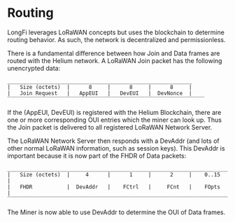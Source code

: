 # Routing

LongFi leverages LoRaWAN concepts but uses the blockchain to determine routing behavior. As such, the network is decentralized and permissionless.  

There is a fundamental difference between how Join and Data frames are routed with the Helium network. A LoRaWAN Join packet has the following unencrypted data:

```
___________________________________________________________
|   Size (octets)  |      8     |      8     |      8     |
|   Join Request   |   AppEUI   |   DevEUI   |  DevNonce  |
‾‾‾‾‾‾‾‾‾‾‾‾‾‾‾‾‾‾‾‾‾‾‾‾‾‾‾‾‾‾‾‾‾‾‾‾‾‾‾‾‾‾‾‾‾‾‾‾‾‾‾‾‾‾‾‾‾‾‾‾‾‾‾
```

If the (AppEUI, DevEUI) is registered with the Helium Blockchain, there are one or more corresponding OUI entries which the miner can look up. Thus the Join packet is delivered to all registered LoRaWAN Network Server.

The LoRaWAN Network Server then responds with a DevAddr (and lots of other normal LoRaWAN information, such as session keys). This DevAddr is important because it is now part of the FHDR of Data packets:

```
________________________________________________________________________
|   Size (octets)  |     4      |      1     |      2     |    0..15   |
|   FHDR           |  DevAddr   |    FCtrl   |     FCnt   |    FOpts   |
‾‾‾‾‾‾‾‾‾‾‾‾‾‾‾‾‾‾‾‾‾‾‾‾‾‾‾‾‾‾‾‾‾‾‾‾‾‾‾‾‾‾‾‾‾‾‾‾‾‾‾‾‾‾‾‾‾‾‾‾‾‾‾‾‾‾‾‾‾‾‾‾‾‾‾‾
```

The Miner is now able to use DevAddr to determine the OUI of Data frames.




